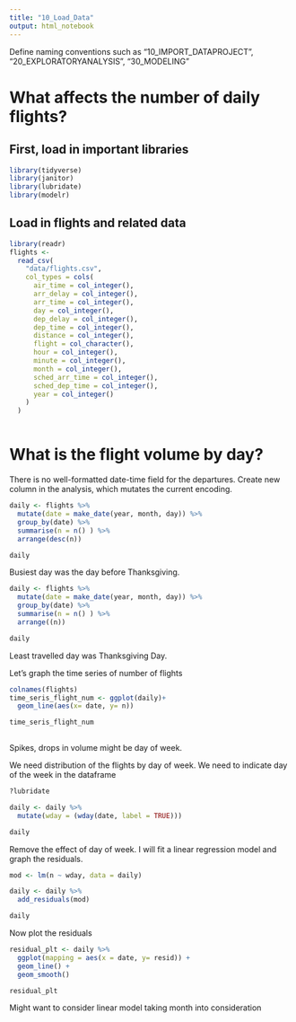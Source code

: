 ```yaml
---
title: "10_Load_Data"
output: html_notebook
---
```


Define naming conventions such as "10_IMPORT_DATAPROJECT", "20_EXPLORATORYANALYSIS", "30_MODELING"

# What affects the number of daily flights?


## First, load in important libraries

```r
library(tidyverse)
library(janitor)
library(lubridate)
library(modelr)


```

## Load in flights and related data

```r
library(readr)
flights <-
  read_csv(
    "data/flights.csv",
    col_types = cols(
      air_time = col_integer(),
      arr_delay = col_integer(),
      arr_time = col_integer(),
      day = col_integer(),
      dep_delay = col_integer(),
      dep_time = col_integer(),
      distance = col_integer(),
      flight = col_character(),
      hour = col_integer(),
      minute = col_integer(),
      month = col_integer(),
      sched_arr_time = col_integer(),
      sched_dep_time = col_integer(),
      year = col_integer()
    )
  )



```


# What is the flight volume by day?

There is no well-formatted date-time field for the departures. Create new column in the analysis, which mutates the current encoding.

```r
daily <- flights %>%
  mutate(date = make_date(year, month, day)) %>%
  group_by(date) %>%
  summarise(n = n() ) %>%
  arrange(desc(n))

daily
```

Busiest day was the day before Thanksgiving.

```r
daily <- flights %>%
  mutate(date = make_date(year, month, day)) %>%
  group_by(date) %>%
  summarise(n = n() ) %>%
  arrange((n))

daily
```

Least travelled day was Thanksgiving Day. 

Let's graph the time series of number of flights

```r
colnames(flights)
time_seris_flight_num <- ggplot(daily)+
  geom_line(aes(x= date, y= n))

time_seris_flight_num
  
```

Spikes, drops in volume might be day of week. 

We need distribution of the flights by day of week. We need to indicate day of the week in the dataframe

```r

?lubridate

daily <- daily %>%
  mutate(wday = (wday(date, label = TRUE)))

daily

```


Remove the effect of day of week. I will fit a linear regression model and graph the residuals.

```r
mod <- lm(n ~ wday, data = daily)

daily <- daily %>%
  add_residuals(mod)

daily

```

Now plot the residuals

```r

residual_plt <- daily %>%
  ggplot(mapping = aes(x = date, y= resid)) +
  geom_line() +
  geom_smooth()

residual_plt

```

Might want to consider linear model taking month into consideration



```r

```








